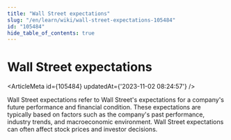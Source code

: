 ```yaml
---
title: "Wall Street expectations"
slug: "/en/learn/wiki/wall-street-expectations-105484"
id: "105484"
hide_table_of_contents: true
---
```



# Wall Street expectations

<ArticleMeta id={105484} updatedAt={'2023-11-02 08:24:57'} />
<div className='border-solid border-b border-t-0 my-4 border-[var(--ifm-color-gray-300)]' />

Wall Street expectations refer to Wall Street's expectations for a company's future performance and financial condition. These expectations are typically based on factors such as the company's past performance, industry trends, and macroeconomic environment. Wall Street expectations can often affect stock prices and investor decisions.
